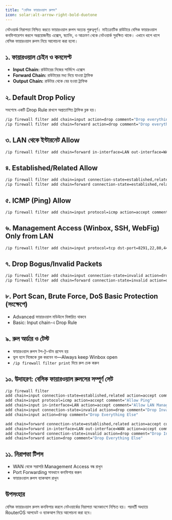 ```yaml
---
title: "বেসিক ফায়ারওয়াল রুলস"
icon: solar:alt-arrow-right-bold-duotone
---
```


নেটওয়ার্ক নিরাপত্তা নিশ্চিত করতে ফায়ারওয়াল রুলস অত্যন্ত গুরুত্বপূর্ণ। মাইক্রোটিক রাউটারে বেসিক ফায়ারওয়াল কনফিগারেশন করলে অপ্রয়োজনীয় এক্সেস, স্ক্যানিং, ও আক্রমণ থেকে নেটওয়ার্ক সুরক্ষিত থাকে। এখানে ধাপে ধাপে বেসিক ফায়ারওয়াল রুলস নিয়ে আলোচনা করা হলো।

## ১. ফায়ারওয়াল চেইন ও কনসেপ্ট

- **Input Chain:** রাউটারের নিজের সার্ভিসে এক্সেস
- **Forward Chain:** রাউটারের মধ্য দিয়ে যাওয়া ট্রাফিক
- **Output Chain:** রাউটার থেকে বের হওয়া ট্রাফিক

## ২. Default Drop Policy

সবশেষে একটি Drop Rule রাখলে অপ্রত্যাশিত ট্রাফিক ব্লক হয়।

```bash
/ip firewall filter add chain=input action=drop comment="Drop everything else"
/ip firewall filter add chain=forward action=drop comment="Drop everything else"
```

## ৩. LAN থেকে ইন্টারনেট Allow

```bash
/ip firewall filter add chain=forward in-interface=LAN out-interface=WAN action=accept comment="Allow LAN to Internet"
```

## ৪. Established/Related Allow

```bash
/ip firewall filter add chain=input connection-state=established,related action=accept comment="Allow Established/Related"
/ip firewall filter add chain=forward connection-state=established,related action=accept comment="Allow Established/Related"
```

## ৫. ICMP (Ping) Allow

```bash
/ip firewall filter add chain=input protocol=icmp action=accept comment="Allow Ping"
```

## ৬. Management Access (Winbox, SSH, WebFig) Only from LAN

```bash
/ip firewall filter add chain=input protocol=tcp dst-port=8291,22,80,443 in-interface=LAN action=accept comment="Allow Management from LAN"
```

## ৭. Drop Bogus/Invalid Packets

```bash
/ip firewall filter add chain=input connection-state=invalid action=drop comment="Drop Invalid"
/ip firewall filter add chain=forward connection-state=invalid action=drop comment="Drop Invalid"
```

## ৮. Port Scan, Brute Force, DoS Basic Protection (সংক্ষেপে)

- Advanced ফায়ারওয়াল মডিউলে বিস্তারিত থাকবে
- Basic: Input chain-এ Drop Rule

## ৯. রুল অর্ডার ও টেস্ট

- ফায়ারওয়াল রুলস টপ-টু-বটম প্রসেস হয়
- ভুল হলে নিজেকে ব্লক করবেন না—Always keep Winbox open
- `/ip firewall filter print` দিয়ে রুল চেক করুন

## ১০. উদাহরণ: বেসিক ফায়ারওয়াল রুলসের সম্পূর্ণ সেট

```bash
/ip firewall filter
add chain=input connection-state=established,related action=accept comment="Allow Established/Related"
add chain=input protocol=icmp action=accept comment="Allow Ping"
add chain=input in-interface=LAN action=accept comment="Allow LAN Management"
add chain=input connection-state=invalid action=drop comment="Drop Invalid"
add chain=input action=drop comment="Drop Everything Else"

add chain=forward connection-state=established,related action=accept comment="Allow Established/Related"
add chain=forward in-interface=LAN out-interface=WAN action=accept comment="Allow LAN to Internet"
add chain=forward connection-state=invalid action=drop comment="Drop Invalid"
add chain=forward action=drop comment="Drop Everything Else"
```

## ১১. নিরাপত্তা টিপস
- WAN থেকে সরাসরি Management Access বন্ধ রাখুন
- Port Forwarding সাবধানে কনফিগার করুন
- ফায়ারওয়াল রুলস ব্যাকআপ রাখুন

## উপসংহার
বেসিক ফায়ারওয়াল রুলস কনফিগার করলে নেটওয়ার্কের নিরাপত্তা অনেকাংশে নিশ্চিত হয়। পরবর্তী অধ্যায়ে RouterOS আপডেট ও ব্যাকআপ নিয়ে আলোচনা করা হবে।
